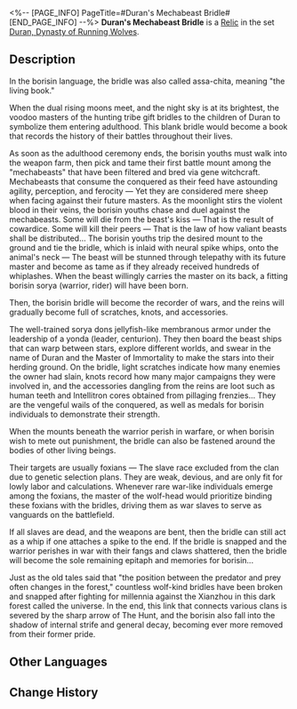 <%-- [PAGE_INFO]
PageTitle=#Duran's Mechabeast Bridle#
[END_PAGE_INFO] --%>
{{Relic Infobox
|id        = 63156
|image     = Item Duran's Mechabeast Bridle.png{{subst:void|<!--$UPLOAD:<<SpriteOutput/RelicFigures/IconRelic_315_6.png>-<Item Duran's Mechabeast Bridle.png>-<Relic Icons>>-->}}
|set       = Duran, Dynasty of Running Wolves
|piece     = Planar Sphere
|mentions  = 
}}
{{Description|These were the reins, shackles, and whips. The first thing taught to borisin youths who had grown taller than war beasts' legs was to always grasp the reins tight in their hands, or else the youths themselves would become enslaved livestock &mdash; or worse, become feed.}}
'''Duran's Mechabeast Bridle''' is a [[Relic]] in the set [[Duran, Dynasty of Running Wolves]].

==Description==
In the borisin language, the bridle was also called assa-chita, meaning "the living book."

When the dual rising moons meet, and the night sky is at its brightest, the voodoo masters of the hunting tribe gift bridles to the children of Duran to symbolize them entering adulthood. This blank bridle would become a book that records the history of their battles throughout their lives.

As soon as the adulthood ceremony ends, the borisin youths must walk into the weapon farm, then pick and tame their first battle mount among the "mechabeasts" that have been filtered and bred via gene witchcraft. Mechabeasts that consume the conquered as their feed have astounding agility, perception, and ferocity &mdash; Yet they are considered mere sheep when facing against their future masters. As the moonlight stirs the violent blood in their veins, the borisin youths chase and duel against the mechabeasts. Some will die from the beast's kiss &mdash; That is the result of cowardice. Some will kill their peers &mdash; That is the law of how valiant beasts shall be distributed... The borisin youths trip the desired mount to the ground and tie the bridle, which is inlaid with neural spike whips, onto the animal's neck &mdash; The beast will be stunned through telepathy with its future master and become as tame as if they already received hundreds of whiplashes. When the beast willingly carries the master on its back, a fitting borisin sorya (warrior, rider) will have been born.

Then, the borisin bridle will become the recorder of wars, and the reins will gradually become full of scratches, knots, and accessories.

The well-trained sorya dons jellyfish-like membranous armor under the leadership of a yonda (leader, centurion). They then board the beast ships that can warp between stars, explore different worlds, and swear in the name of Duran and the Master of Immortality to make the stars into their herding ground. On the bridle, light scratches indicate how many enemies the owner had slain, knots record how many major campaigns they were involved in, and the accessories dangling from the reins are loot such as human teeth and Intellitron cores obtained from pillaging frenzies... They are the vengeful wails of the conquered, as well as medals for borisin individuals to demonstrate their strength.

When the mounts beneath the warrior perish in warfare, or when borisin wish to mete out punishment, the bridle can also be fastened around the bodies of other living beings.

Their targets are usually foxians &mdash; The slave race excluded from the clan due to genetic selection plans. They are weak, devious, and are only fit for lowly labor and calculations. Whenever rare war-like individuals emerge among the foxians, the master of the wolf-head would prioritize binding these foxians with the bridles, driving them as war slaves to serve as vanguards on the battlefield.

If all slaves are dead, and the weapons are bent, then the bridle can still act as a whip if one attaches a spike to the end. If the bridle is snapped and the warrior perishes in war with their fangs and claws shattered, then the bridle will become the sole remaining epitaph and memories for borisin...

Just as the old tales said that "the position between the predator and prey often changes in the forest," countless wolf-kind bridles have been broken and snapped after fighting for millennia against the Xianzhou in this dark forest called the universe. In the end, this link that connects various clans is severed by the sharp arrow of The Hunt, and the borisin also fall into the shadow of internal strife and general decay, becoming ever more removed from their former pride.

==Other Languages==
{{Other Languages
|en   = Duran's Mechabeast Bridle
|zhs  = 都蓝的器兽缰辔
|zht  = 都藍的器獸韁轡
|ja   = {{Rubi|都藍|ドゥーラン}}の{{Rubi|器獣|きじゅう}}の{{Rubi|手綱|たづな}}とくつわ
|ko   = 도람의 기계짐승 고삐
|es   = Bridas de la mecabestia de Duran
|fr   = Bride de bête mécanique de Duran
|ru   = Упряжь для мехазверей Дурана
|th   = Duran's Mechabeast Bridle
|vi   = Duran-Dây Cương Thú Robot
|de   = Zügel von Durans Mechabestie
|id   = Duran's Mechabeast Bridle
|pt   = Rédea Mecha-Bestial de Duran
}}

==Change History==
{{Change History|2.3}}